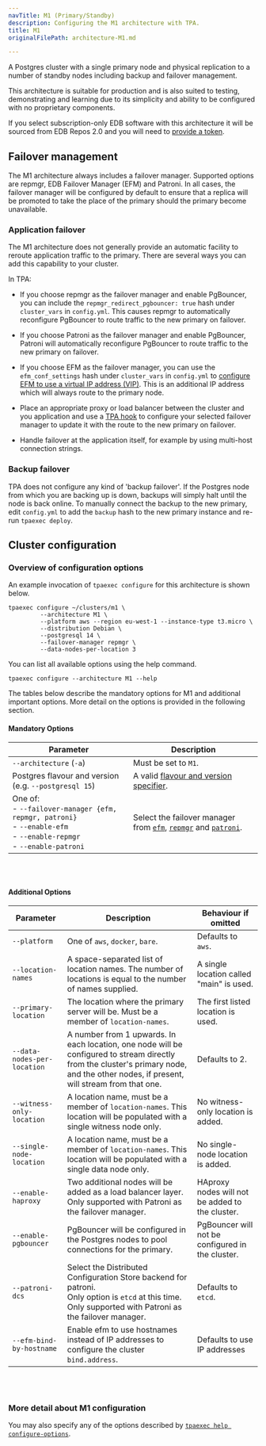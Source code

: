 ```yaml
---
navTitle: M1 (Primary/Standby)
description: Configuring the M1 architecture with TPA.
title: M1
originalFilePath: architecture-M1.md

---
```


A Postgres cluster with a single primary node and physical replication
to a number of standby nodes including backup and failover management.

This architecture is suitable for production and is also suited to
testing, demonstrating and learning due to its simplicity and ability to
be configured with no proprietary components.

If you select subscription-only EDB software with this architecture
it will be sourced from EDB Repos 2.0 and you will need to 
[provide a token](reference/edb_repositories/).

## Failover management

The M1 architecture always includes a failover manager. Supported
options are repmgr, EDB Failover Manager (EFM) and Patroni. In all
cases, the failover manager will be configured by default to ensure that
a replica will be promoted to take the place of the primary should the
primary become unavailable. 

### Application failover

The M1 architecture does not generally provide an automatic facility to
reroute application traffic to the primary. There are several ways you
can add this capability to your cluster.

In TPA:

-   If you choose repmgr as the failover manager and enable PgBouncer, you
    can include the `repmgr_redirect_pgbouncer: true` hash under
    `cluster_vars` in `config.yml`. This causes repmgr to automatically
    reconfigure PgBouncer to route traffic to the new primary on failover.

-   If you choose Patroni as the failover manager and enable PgBouncer,
    Patroni will automatically reconfigure PgBouncer to route traffic to
    the new primary on failover.

-   If you choose EFM as the failover manager, you can use the
    `efm_conf_settings` hash under `cluster_vars` in `config.yml` to
    [configure EFM to use a virtual IP address
    (VIP)](/efm/latest/04_configuring_efm/05_using_vip_addresses/). This
    is an additional IP address which will always route to the primary
    node.

-   Place an appropriate proxy or load balancer between the cluster and
    you application and use a [TPA hook](tpaexec-hooks/) to configure
    your selected failover manager to update it with the route to the new
    primary on failover.

-   Handle failover at the application itself, for example by using
    multi-host connection strings.

### Backup failover

TPA does not configure any kind of 'backup failover'. If the Postgres
node from which you are backing up is down, backups will simply halt
until the node is back online. To manually connect the backup to the new
primary, edit `config.yml` to add the `backup` hash to the new primary
instance and re-run `tpaexec deploy`. 

## Cluster configuration

### Overview of configuration options

An example invocation of `tpaexec configure` for this architecture
is shown below.

```shell
tpaexec configure ~/clusters/m1 \
         --architecture M1 \
         --platform aws --region eu-west-1 --instance-type t3.micro \
         --distribution Debian \
         --postgresql 14 \
         --failover-manager repmgr \
         --data-nodes-per-location 3
```

You can list all available options using the help command.

```shell
tpaexec configure --architecture M1 --help
```

The tables below describe the mandatory options for M1
and additional important options.
More detail on the options is provided in the following section.

#### Mandatory Options

| Parameter                                                                                                                              | Description                                                                                                                  |
| -------------------------------------------------------------------------------------------------------------------------------------- | ---------------------------------------------------------------------------------------------------------------------------- |
| `--architecture` (`-a`)                                                                                                                | Must be set to `M1`.                                                                                                         |
| Postgres flavour and version (e.g. `--postgresql 15`)                                                                                  | A valid [flavour and version specifier](tpaexec-configure/#postgres-flavour-and-version).                                    |
| One of: <br /> - `--failover-manager {efm, repmgr, patroni}`<br />- `--enable-efm`<br /> - `--enable-repmgr`<br />- `--enable-patroni` | Select the failover manager from [`efm`](reference/efm/), [`repmgr`](reference/repmgr/) and [`patroni`](reference/patroni/). |

<br/><br/>

#### Additional Options

| Parameter                   | Description                                                                                                                                                                            | Behaviour if omitted                             |
| --------------------------- | -------------------------------------------------------------------------------------------------------------------------------------------------------------------------------------- | ------------------------------------------------ |
| `--platform`                | One of `aws`, `docker`, `bare`.                                                                                                                                                        | Defaults to `aws`.                               |
| `--location-names`          | A space-separated list of location names. The number of locations is equal to the number of names supplied.                                                                            | A single location called "main" is used.         |
| `--primary-location`        | The location where the primary server will be. Must be a member of `location-names`.                                                                                                   | The first listed location is used.               |
| `--data-nodes-per-location` | A number from 1 upwards. In each location, one node will be configured to stream directly from the cluster's primary node, and the other nodes, if present, will stream from that one. | Defaults to 2.                                   |
| `--witness-only-location`   | A location name, must be a member of `location-names`. This location will be populated with a single witness node only.                                                                | No witness-only location is added.               |
| `--single-node-location`    | A location name, must be a member of `location-names`.  This location will be populated with a single data node only.                                                                  | No single-node location is added.                |
| `--enable-haproxy`          | Two additional nodes will be added as a load balancer layer.<br/>Only supported with Patroni as the failover manager.                                                                  | HAproxy nodes will not be added to the cluster.  |
| `--enable-pgbouncer`        | PgBouncer will be configured in the Postgres nodes to pool connections for the primary.                                                                                                | PgBouncer will not be configured in the cluster. |
| `--patroni-dcs`             | Select the Distributed Configuration Store backend for patroni.<br/>Only option is `etcd` at this time. <br/>Only supported with Patroni as the failover manager.                      | Defaults to `etcd`.                              |
| `--efm-bind-by-hostname`    | Enable efm to use hostnames instead of IP addresses to configure the cluster `bind.address`.                                                                                           | Defaults to use IP addresses                     |

<br/><br/>

### More detail about M1 configuration

You may also specify any of the options described by
[`tpaexec help configure-options`](tpaexec-configure/).
